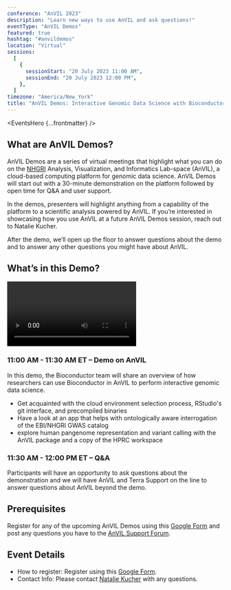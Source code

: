```yaml
---
conference: "AnVIL 2023"
description: "Learn new ways to use AnVIL and ask questions!"
eventType: "AnVIL Demos"
featured: true
hashtag: "#anvildemos"
location: "Virtual"
sessions:
  [
    {
      sessionStart: "20 July 2023 11:00 AM",
      sessionEnd: "20 July 2023 12:00 PM",
    },
  ]
timezone: "America/New_York"
title: "AnVIL Demos: Interactive Genomic Data Science with Bioconductor"
---
```


<EventsHero {...frontmatter} />

## What are AnVIL Demos?

AnVIL Demos are a series of virtual meetings that highlight what you can do on the [NHGRI](https://www.genome.gov/) Analysis, Visualization, and Informatics Lab-space (AnVIL), a cloud-based computing platform for genomic data science. AnVIL Demos will start out with a 30-minute demonstration on the platform followed by open time for Q&A and user support.

In the demos, presenters will highlight anything from a capability of the platform to a scientific analysis powered by AnVIL. If you’re interested in showcasing how you use AnVIL at a future AnVIL Demos session, reach out to Natalie Kucher.

After the demo, we’ll open up the floor to answer questions about the demo and to answer any other questions you might have about AnVIL.

## What’s in this Demo?

<Video
  src="https://www.youtube.com/embed/k2DfF3tk6M4"
  title="AnVIL Demos: Interactive Genomic Data Science with Bioconductor - 07/20/2023"
/>

### 11:00 AM - 11:30 AM ET – Demo on AnVIL

In this demo, the Bioconductor team will share an overview of how researchers can use Bioconductor in AnVIL to perform interactive genomic data science.

- Get acquainted with the cloud environment selection process, RStudio's git interface, and precompiled binaries
- Have a look at an app that helps with ontologically aware interrogation of the EBI/NHGRI GWAS catalog
- explore human pangenome representation and variant calling with the AnVIL package and a copy of the HPRC workspace

### 11:30 AM - 12:00 PM ET – Q&A

Participants will have an opportunity to ask questions about the demonstration and we will have AnVIL and Terra Support on the line to answer questions about AnVIL beyond the demo.

## Prerequisites

Register for any of the upcoming AnVIL Demos using this [Google Form](https://docs.google.com/forms/d/e/1FAIpQLSf1pcj3UNbVK1CQMkT8ULL7-UAefUj_RZ9uShYgqrbcvTKJOA/viewform) and post any questions you have to the [AnVIL Support Forum]({anvilHelpURL}).

## Event Details

- How to register: Register using this [Google Form](https://docs.google.com/forms/d/e/1FAIpQLSf1pcj3UNbVK1CQMkT8ULL7-UAefUj_RZ9uShYgqrbcvTKJOA/viewform).
- Contact Info: Please contact [Natalie Kucher]({natalieKucher}) with any questions.
